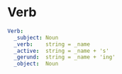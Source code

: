 # Verb

```yaml
Verb:
  _subject: Noun
  _verb:    string = _name
  _active:  string = _name + 's'
  _gerund:  string = _name + 'ing'
  _object:  Noun
```